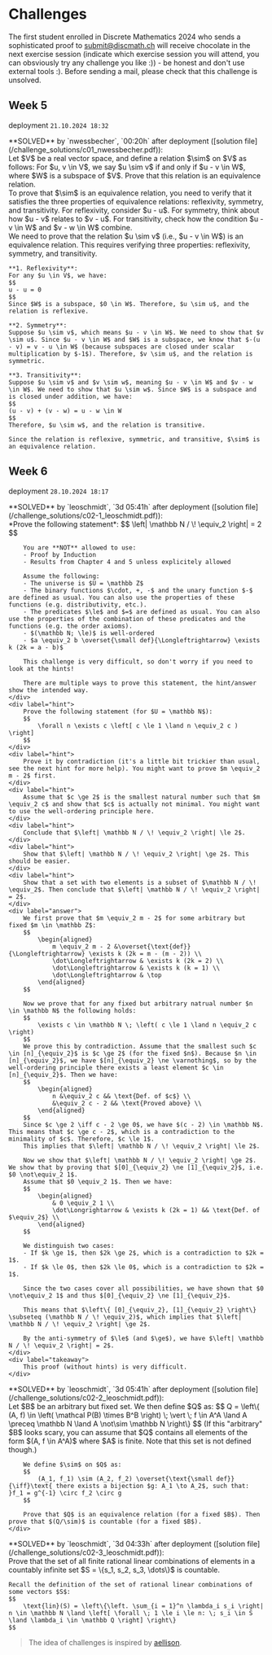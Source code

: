 
# Challenges

The first student enrolled in Discrete Mathematics 2024 who sends a sophisticated proof to [submit@discmath.ch](mailto:submit@discmath.ch) will receive chocolate in the next exercise session (indicate which exercise session you will attend, you can obsviously try any challenge you like :)) - be honest and don't use external tools :). 
Before sending a mail, please check that this challenge is unsolved.


## Week 5
deployment `21.10.2024 18:32`


<Callout type='info' emoji="🔓">
**SOLVED** by `nwessbecher`, `00:20h` after deployment ([solution file](/challenge_solutions/c01_nwessbecher.pdf)):
<Problem title="Equivalence Relation on Vector Spaces" source="Tobias Steinbrecher">
  <div label="question">
    Let $V$ be a real vector space, and define a relation $\sim$ on $V$ as follows: For $u, v \in V$, we say $u \sim v$ if and only if $u - v \in W$, where $W$ is a subspace of $V$. Prove that this relation is an equivalence relation.
  </div>
  <div label="hint">
    To prove that $\sim$ is an equivalence relation, you need to verify that it satisfies the three properties of equivalence relations: reflexivity, symmetry, and transitivity. For reflexivity, consider $u - u$. For symmetry, think about how $u - v$ relates to $v - u$. For transitivity, check how the condition $u - v \in W$ and $v - w \in W$ combine.
  </div>
  <div label="answer">
    We need to prove that the relation $u \sim v$ (i.e., $u - v \in W$) is an equivalence relation. This requires verifying three properties: reflexivity, symmetry, and transitivity.

    **1. Reflexivity**:  
    For any $u \in V$, we have:
    $$
    u - u = 0
    $$
    Since $W$ is a subspace, $0 \in W$. Therefore, $u \sim u$, and the relation is reflexive.

    **2. Symmetry**:  
    Suppose $u \sim v$, which means $u - v \in W$. We need to show that $v \sim u$. Since $u - v \in W$ and $W$ is a subspace, we know that $-(u - v) = v - u \in W$ (because subspaces are closed under scalar multiplication by $-1$). Therefore, $v \sim u$, and the relation is symmetric.

    **3. Transitivity**:  
    Suppose $u \sim v$ and $v \sim w$, meaning $u - v \in W$ and $v - w \in W$. We need to show that $u \sim w$. Since $W$ is a subspace and is closed under addition, we have:
    $$
    (u - v) + (v - w) = u - w \in W
    $$
    Therefore, $u \sim w$, and the relation is transitive.

    Since the relation is reflexive, symmetric, and transitive, $\sim$ is an equivalence relation.
  </div>
</Problem>
</Callout>


## Week 6 
deployment `28.10.2024 18:17`

<Callout type='info' emoji="🔓">
**SOLVED** by `leoschmidt`, `3d 05:41h` after deployment ([solution file](/challenge_solutions/c02-1_leoschmidt.pdf)):
<Problem title="Two be or not two be" difficulty={5} relevance={0} source="Yannick Funke, Max Obreiter">
    <div label="question">
        *Prove the following statement*:
        $$
            \left| \mathbb N / \! \equiv_2 \right| = 2
        $$

        You are **NOT** allowed to use:
        - Proof by Induction
        - Results from Chapter 4 and 5 unless explicitely allowed

        Assume the following:
        - The universe is $U = \mathbb Z$
        - The binary functions $\cdot, +, -$ and the unary function $-$ are defined as usual. You can also use the properties of these functions (e.g. distributivity, etc.).
        - The predicates $\le$ and $=$ are defined as usual. You can also use the properties of the combination of these predicates and the functions (e.g. the order axioms).
        - $(\mathbb N; \le)$ is well-ordered
        - $a \equiv_2 b \overset{\small def}{\Longleftrightarrow} \exists k (2k = a - b)$

        This challenge is very difficult, so don't worry if you need to look at the hints!

        There are multiple ways to prove this statement, the hint/answer show the intended way.
    </div>
    <div label="hint">
        Prove the following statement (for $U = \mathbb N$):
        $$
            \forall n \exists c \left[ c \le 1 \land n \equiv_2 c ) \right]
        $$
    </div>
    <div label="hint">
        Prove it by contradiction (it's a little bit trickier than usual, see the next hint for more help). You might want to prove $m \equiv_2 m - 2$ first.
    </div>
    <div label="hint">
        Assume that $c \ge 2$ is the smallest natural number such that $m \equiv_2 c$ and show that $c$ is actually not minimal. You might want to use the well-ordering principle here.
    </div>
    <div label="hint">
        Conclude that $\left| \mathbb N / \! \equiv_2 \right| \le 2$.
    </div>
    <div label="hint">
        Show that $\left| \mathbb N / \! \equiv_2 \right| \ge 2$. This should be easier.
    </div>
    <div label="hint">
        Show that a set with two elements is a subset of $\mathbb N / \! \equiv_2$. Then conclude that $\left| \mathbb N / \! \equiv_2 \right| = 2$.
    </div>
    <div label="answer">
        We first prove that $m \equiv_2 m - 2$ for some arbitrary but fixed $m \in \mathbb Z$:
        $$
            \begin{aligned}
                m \equiv_2 m - 2 &\overset{\text{def}}{\Longleftrightarrow} \exists k (2k = m - (m - 2)) \\
                \dot\Longleftrightarrow & \exists k (2k = 2) \\
                \dot\Longleftrightarrow & \exists k (k = 1) \\
                \dot\Longleftrightarrow & \top
            \end{aligned}
        $$

        Now we prove that for any fixed but arbitrary natrual number $n \in \mathbb N$ the following holds:
        $$
            \exists c \in \mathbb N \; \left( c \le 1 \land n \equiv_2 c \right)
        $$
        We prove this by contradiction. Assume that the smallest such $c \in [n]_{\equiv_2}$ is $c \ge 2$ (for the fixed $n$). Because $n \in [n]_{\equiv_2}$, we have $[n]_{\equiv_2} \ne \varnothing$, so by the well-ordering principle there exists a least element $c \in [n]_{\equiv_2}$. Then we have:
        $$
            \begin{aligned}
                n &\equiv_2 c && \text{Def. of $c$} \\
                &\equiv_2 c - 2 && \text{Proved above} \\
            \end{aligned}
        $$
        Since $c \ge 2 \iff c - 2 \ge 0$, we have $(c - 2) \in \mathbb N$. This means that $c \ge c - 2$, which is a contradiction to the minimality of $c$. Therefore, $c \le 1$.
        This implies that $\left| \mathbb N / \! \equiv_2 \right| \le 2$. 

        Now we show that $\left| \mathbb N / \! \equiv_2 \right| \ge 2$. We show that by proving that $[0]_{\equiv_2} \ne [1]_{\equiv_2}$, i.e. $0 \not\equiv_2 1$.
        Assume that $0 \equiv_2 1$. Then we have:
        $$
            \begin{aligned}
                & 0 \equiv_2 1 \\
                \dot\Longrightarrow & \exists k (2k = 1) && \text{Def. of $\equiv_2$} \\
            \end{aligned}
        $$

        We distinguish two cases:
        - If $k \ge 1$, then $2k \ge 2$, which is a contradiction to $2k = 1$.
        - If $k \le 0$, then $2k \le 0$, which is a contradiction to $2k = 1$.
        
        Since the two cases cover all possibilities, we have shown that $0 \not\equiv_2 1$ and thus $[0]_{\equiv_2} \ne [1]_{\equiv_2}$.

        This means that $\left\{ [0]_{\equiv_2}, [1]_{\equiv_2} \right\} \subseteq (\mathbb N / \! \equiv_2)$, which implies that $\left| \mathbb N / \! \equiv_2 \right| \ge 2$.

        By the anti-symmetry of $\le$ (and $\ge$), we have $\left| \mathbb N / \! \equiv_2 \right| = 2$.
    </div>
    <div label="takeaway">
        This proof (without hints) is very difficult.
    </div>
</Problem>
</Callout>

<Callout type='info' emoji="🔓">
**SOLVED** by `leoschmidt`, `3d 05:41h` after deployment ([solution file](/challenge_solutions/c02-2_leoschmidt.pdf)):
<Problem title="Counting the Uncountable" difficulty={3} relevance={3} source="Yannick Funke">
    <div label="question">
        Let $B$ be an arbitrary but fixed set. We then define $Q$ as:
        $$
            Q = \left\{ (A, f) \in \left( \mathcal P(B) \times B^B \right) \; \vert \; f \in A^A \land A \preceq \mathbb N \land A \not\sim \mathbb N \right\}
        $$
        (If this "arbitrary" $B$ looks scary, you can assume that $Q$ contains all elements of the form $(A, f \in A^A)$ where $A$ is finite. Note that this set is not defined though.)
        
        We define $\sim$ on $Q$ as:
        $$
            (A_1, f_1) \sim (A_2, f_2) \overset{\text{\small def}}{\iff}\text{ there exists a bijection $g: A_1 \to A_2$, such that: }f_1 = g^{-1} \circ f_2 \circ g
        $$
        
        Prove that $Q$ is an equivalence relation (for a fixed $B$). Then prove that $(Q/\sim)$ is countable (for a fixed $B$).
    </div>
</Problem>
</Callout>

<Callout type='info' emoji="🔓">
**SOLVED** by `leoschmidt`, `3d 04:33h` after deployment ([solution file](/challenge_solutions/c02-3_leoschmidt.pdf)):
<Problem title="Linear Combinations" difficulty={2} relevance={3} source="Tobias Steinbrecher">
  <div label="question">
    Prove that the set of all finite rational linear combinations of elements in a countably infinite set $S = \{s_1, s_2, s_3, \dots\}$ is countable.

    Recall the definition of the set of rational linear combinations of some vectors $S$:
    $$
        \text{lin}(S) = \left\{\left. \sum_{i = 1}^n \lambda_i s_i \right| n \in \mathbb N \land \left[ \forall \; 1 \le i \le n: \; s_i \in S \land \lambda_i \in \mathbb Q \right] \right\}
    $$
  </div>
</Problem>
</Callout>

> The idea of challenges is inspired by [aellison](https://n.ethz.ch/~aellison/dm2022/).

